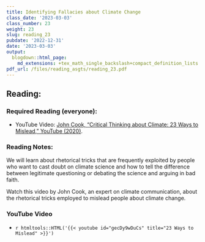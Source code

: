 ```yaml
---
title: Identifying Fallacies about Climate Change
class_date: '2023-03-03'
class_number: 23
weight: 23
slug: reading_23
pubdate: '2022-12-31'
date: '2023-03-03'
output:
  blogdown::html_page:
    md_extensions: +tex_math_single_backslash+compact_definition_lists
pdf_url: /files/reading_asgts/reading_23.pdf
---
```

## Reading:

### Required Reading (everyone):

* YouTube Video: [John Cook, "Critical Thinking about Climate: 23 Ways to Mislead," YouTube (2020)](https://youtu.be/gecDy9wDuCs){target="_blank"}.

### Reading Notes:

We will learn about rhetorical tricks that are frequently exploited by people who want to cast doubt on climate science and how to tell the difference between legitimate questioning or debating the science and arguing in bad faith.

Watch this video by John Cook, an expert on climate communication, about the rhetorical tricks employed to mislead people about climate change.

### YouTube Video

* `r htmltools::HTML('{{< youtube id="gecDy9wDuCs" title="23 Ways to Mislead" >}}')`
